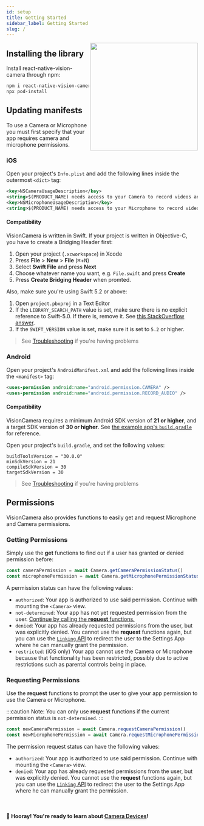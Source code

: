 ```yaml
---
id: setup
title: Getting Started
sidebar_label: Getting Started
slug: /
---
```



<div>
  <img align="right" width="283" src={useBaseUrl("img/example_intro.png")} />
</div>

## Installing the library

Install react-native-vision-camera through npm:

```sh
npm i react-native-vision-camera
npx pod-install
```

## Updating manifests

To use a Camera or Microphone you must first specify that your app requires camera and microphone permissions.

### iOS

Open your project's `Info.plist` and add the following lines inside the outermost `<dict>` tag:

```xml
<key>NSCameraUsageDescription</key>
<string>$(PRODUCT_NAME) needs access to your Camera to record videos and capture photos.</string>
<key>NSMicrophoneUsageDescription</key>
<string>$(PRODUCT_NAME) needs access to your Microphone to record videos with audio.</string>
```

#### Compatibility

VisionCamera is written in Swift. If your project is written in Objective-C, you have to create a Bridging Header first:

1. Open your project (`.xcworkspace`) in Xcode
2. Press **File** > **New** > **File** (<kbd>⌘</kbd>+<kbd>N</kbd>)
3. Select **Swift File** and press **Next**
4. Choose whatever name you want, e.g. `File.swift` and press **Create**
5. Press **Create Bridging Header** when promted.

Also, make sure you're using Swift 5.2 or above:

1. Open `project.pbxproj` in a Text Editor
2. If the `LIBRARY_SEARCH_PATH` value is set, make sure there is no explicit reference to Swift-5.0. If there is, remove it. See [this StackOverflow answer](https://stackoverflow.com/a/66281846/1123156).
3. If the `SWIFT_VERSION` value is set, make sure it is set to `5.2` or higher.

> See [Troubleshooting](troubleshooting) if you're having problems

### Android

Open your project's `AndroidManifest.xml` and add the following lines inside the `<manifest>` tag:

```xml
<uses-permission android:name="android.permission.CAMERA" />
<uses-permission android:name="android.permission.RECORD_AUDIO" />
```

#### Compatibility

VisionCamera requires a minimum Android SDK version of **21 or higher**, and a target SDK version of **30 or higher**. See [the example app's `build.gradle`](https://github.com/cuvent/react-native-vision-camera/blob/main/example/android/build.gradle#L6-L9) for reference.

Open your project's `build.gradle`, and set the following values:

```
buildToolsVersion = "30.0.0"
minSdkVersion = 21
compileSdkVersion = 30
targetSdkVersion = 30
```

> See [Troubleshooting](troubleshooting) if you're having problems

## Permissions

VisionCamera also provides functions to easily get and request Microphone and Camera permissions.

### Getting Permissions

Simply use the **get** functions to find out if a user has granted or denied permission before:

```ts
const cameraPermission = await Camera.getCameraPermissionStatus()
const microphonePermission = await Camera.getMicrophonePermissionStatus()
```

A permission status can have the following values:

* `authorized`: Your app is authorized to use said permission. Continue with mounting the `<Camera>` view.
* `not-determined`: Your app has not yet requested permission from the user. [Continue by calling the **request** functions.](#requesting-permissions)
* `denied`: Your app has already requested permissions from the user, but was explicitly denied. You cannot use the **request** functions again, but you can use the [`Linking` API](https://reactnative.dev/docs/linking#opensettings) to redirect the user to the Settings App where he can manually grant the permission.
* `restricted`: (iOS only) Your app cannot use the Camera or Microphone because that functionality has been restricted, possibly due to active restrictions such as parental controls being in place.

### Requesting Permissions

Use the **request** functions to prompt the user to give your app permission to use the Camera or Microphone.

:::caution
Note: You can only use **request** functions if the current permission status is `not-determined`.
:::

```ts
const newCameraPermission = await Camera.requestCameraPermission()
const newMicrophonePermission = await Camera.requestMicrophonePermission()
```

The permission request status can have the following values:

* `authorized`: Your app is authorized to use said permission. Continue with mounting the `<Camera>` view.
* `denied`: Your app has already requested permissions from the user, but was explicitly denied. You cannot use the **request** functions again, but you can use the [`Linking` API](https://reactnative.dev/docs/linking#opensettings) to redirect the user to the Settings App where he can manually grant the permission.

<br />

#### 🎉 Hooray! You're ready to learn about [Camera Devices](devices)!
